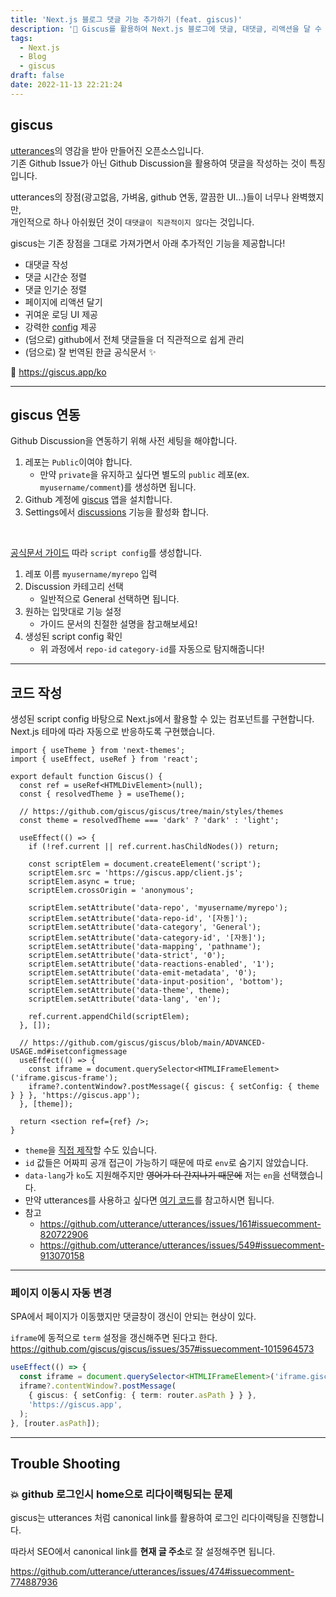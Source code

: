 ```yaml
---
title: 'Next.js 블로그 댓글 기능 추가하기 (feat. giscus)'
description: '💎 Giscus를 활용하여 Next.js 블로그에 댓글, 대댓글, 리액션을 달 수 있도록 해주자!'
tags:
  - Next.js
  - Blog
  - giscus
draft: false
date: 2022-11-13 22:21:24
---
```


## giscus

[utterances](https://utteranc.es/)의 영감을 받아 만들어진 오픈소스입니다.  
기존 Github Issue가 아닌 Github Discussion을 활용하여 댓글을 작성하는 것이 특징입니다.

utterances의 장점(광고없음, 가벼움, github 연동, 깔끔한 UI...)들이 너무나 완벽했지만,  
개인적으로 하나 아쉬웠던 것이 `대댓글이 직관적이지 않다`는 것입니다.

giscus는 기존 장점을 그대로 가져가면서 아래 추가적인 기능을 제공합니다!

- 대댓글 작성
- 댓글 시간순 정렬
- 댓글 인기순 정렬
- 페이지에 리액션 달기
- 귀여운 로딩 UI 제공
- 강력한 [config](https://github.com/giscus/giscus/blob/main/ADVANCED-USAGE.md#advanced-usage) 제공
- (덤으로) github에서 전체 댓글들을 더 직관적으로 쉽게 관리
- (덤으로) 잘 번역된 한글 공식문서 ✨

💎 https://giscus.app/ko

---

## giscus 연동

Github Discussion을 연동하기 위해 사전 세팅을 해야합니다.

1. 레포는 `Public`이여야 합니다.
   - 만약 `private`을 유지하고 싶다면 별도의 `public` 레포(ex. `myusername/comment`)를 생성하면 됩니다.
2. Github 계정에 [giscus](https://github.com/apps/giscus) 앱을 설치합니다.
3. Settings에서 [discussions](<(https://docs.github.com/en/repositories/managing-your-repositorys-settings-and-features/enabling-features-for-your-repository/enabling-or-disabling-github-discussions-for-a-repository).>) 기능을 활성화 합니다.

<br />

[공식문서 가이드](https://giscus.app/ko) 따라 `script config`를 생성합니다.

1. 레포 이름 `myusername/myrepo` 입력
2. Discussion 카테고리 선택
   - 일반적으로 General 선택하면 됩니다.
3. 원하는 입맛대로 기능 설정
   - 가이드 문서의 친절한 설명을 참고해보세요!
4. 생성된 script config 확인
   - 위 과정에서 `repo-id` `category-id`를 자동으로 탐지해줍니다!

---

## 코드 작성

생성된 script config 바탕으로 Next.js에서 활용할 수 있는 컴포넌트를 구현합니다.  
Next.js 테마에 따라 자동으로 반응하도록 구현했습니다.

```tsx
import { useTheme } from 'next-themes';
import { useEffect, useRef } from 'react';

export default function Giscus() {
  const ref = useRef<HTMLDivElement>(null);
  const { resolvedTheme } = useTheme();

  // https://github.com/giscus/giscus/tree/main/styles/themes
  const theme = resolvedTheme === 'dark' ? 'dark' : 'light';

  useEffect(() => {
    if (!ref.current || ref.current.hasChildNodes()) return;

    const scriptElem = document.createElement('script');
    scriptElem.src = 'https://giscus.app/client.js';
    scriptElem.async = true;
    scriptElem.crossOrigin = 'anonymous';

    scriptElem.setAttribute('data-repo', 'myusername/myrepo');
    scriptElem.setAttribute('data-repo-id', '[자동]');
    scriptElem.setAttribute('data-category', 'General');
    scriptElem.setAttribute('data-category-id', '[자동]');
    scriptElem.setAttribute('data-mapping', 'pathname');
    scriptElem.setAttribute('data-strict', '0');
    scriptElem.setAttribute('data-reactions-enabled', '1');
    scriptElem.setAttribute('data-emit-metadata', '0');
    scriptElem.setAttribute('data-input-position', 'bottom');
    scriptElem.setAttribute('data-theme', theme);
    scriptElem.setAttribute('data-lang', 'en');

    ref.current.appendChild(scriptElem);
  }, []);

  // https://github.com/giscus/giscus/blob/main/ADVANCED-USAGE.md#isetconfigmessage
  useEffect(() => {
    const iframe = document.querySelector<HTMLIFrameElement>('iframe.giscus-frame');
    iframe?.contentWindow?.postMessage({ giscus: { setConfig: { theme } } }, 'https://giscus.app');
  }, [theme]);

  return <section ref={ref} />;
}
```

- `theme`을 [직접 제작](https://github.com/giscus/giscus/blob/main/CONTRIBUTING.md#creating-new-themes)할 수도 있습니다.
- `id` 값들은 어짜피 공개 접근이 가능하기 때문에 따로 `env`로 숨기지 않았습니다.
- `data-lang`가 `ko`도 지원해주지만 ~~영어가 더 간지나기 때문에~~ 저는 `en`을 선택했습니다.
- 만약 utterances를 사용하고 싶다면 [여기 코드](https://github.com/bepyan/bepyan.github.io/blob/main/src/components/Utterances.tsx)를 참고하시면 됩니다.
- 참고
  - https://github.com/utterance/utterances/issues/161#issuecomment-820722906
  - https://github.com/utterance/utterances/issues/549#issuecomment-913070158

---

### 페이지 이동시 자동 변경

SPA에서 페이지가 이동했지만 댓글창이 갱신이 안되는 현상이 있다.

`iframe`에 동적으로 `term` 설정을 갱신해주면 된다고 한다.
https://github.com/giscus/giscus/issues/357#issuecomment-1015964573

```ts
useEffect(() => {
  const iframe = document.querySelector<HTMLIFrameElement>('iframe.giscus-frame');
  iframe?.contentWindow?.postMessage(
    { giscus: { setConfig: { term: router.asPath } } },
    'https://giscus.app',
  );
}, [router.asPath]);
```

---

## Trouble Shooting

### 💥 github 로그인시 home으로 리다이랙팅되는 문제

giscus는 utterances 처럼 canonical link를 활용하여 로그인 리다이랙팅을 진행합니다.

따라서 SEO에서 canonical link를 **현재 글 주소**로 잘 설정해주면 됩니다.

https://github.com/utterance/utterances/issues/474#issuecomment-774887936
